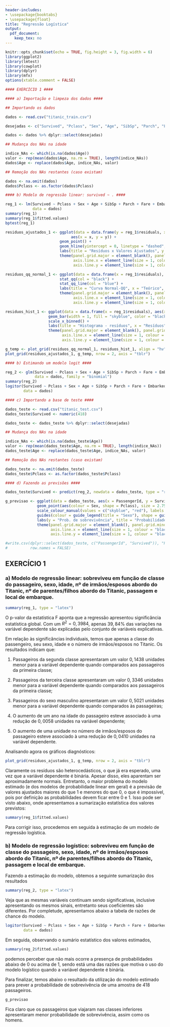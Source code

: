 ```yaml
---
header-includes:
- \usepackage{booktabs}
- \usepackage{float}
title: "Regressão Logística"
output: 
  pdf_document: 
    keep_tex: no
---
```


```r
knitr::opts_chunk$set(echo = TRUE, fig.height = 3, fig.width = 6)
library(ggplot2)
library(lmtest)
library(cowplot)
library(dplyr)
library(mfx)
options(xtable.comment = FALSE)
```

```r
#### EXERCÍCIO 1 ####

#### a) Importação e limpeza dos dados ####

## Importando os dados

dados <- read.csv("titanic_train.csv")

desejadas <- c("Survived", "Pclass", "Sex", "Age", "SibSp", "Parch", "Fare", "Embarked", "PassengerId")

dados <- dados %>% dplyr::select(desejadas)

## Mudança dos NAs na idade 

indice_NAs <- which(is.na(dados$Age))
valor <- rep(mean(dados$Age, na.rm = TRUE), length(indice_NAs))
dados$Age <- replace(dados$Age, indice_NAs, valor)

## Remoção dos NAs restantes (caso existam)

dados <- na.omit(dados)
dados$Pclass <- as.factor(dados$Pclass)

#### b) Modelo de regressão linear: survived ~ . ####

reg_1 <- lm(Survived ~ Pclass + Sex + Age + SibSp + Parch + Fare + Embarked,
            data = dados)
summary(reg_1)
summary(reg_1$fitted.values)
bptest(reg_1)

residuos_ajustados_1 <- ggplot(data = data.frame(y = reg_1$residuals, x = reg_1$fitted.values),
                             aes(x = x, y = y)) + 
                        geom_point() + 
                        geom_hline(yintercept = 0, linetype = "dashed", colour = "red") +
                        labs(title = "Resíduos x Valores Ajustados", y = "Resíduos", x = "Valores Ajustados") +
                        theme(panel.grid.major = element_blank(), panel.grid.minor = element_blank(),
                              axis.line.x = element_line(size = 1, colour = "black"),
                              axis.line.y = element_line(size = 1, colour = "black"))

residuos_qq_normal_1 <- ggplot(data = data.frame(x = reg_1$residuals), aes(sample = x)) + 
                        stat_qq(col = "black") + 
                        stat_qq_line(col = "blue") + 
                        labs(title = "Curva Normal-QQ", x = "Teórico", y = "Amostra") +
                        theme(panel.grid.major = element_blank(), panel.grid.minor = element_blank(),
                              axis.line.x = element_line(size = 1, colour = "black"),
                              axis.line.y = element_line(size = 1, colour = "black"))

residuos_hist_1 <- ggplot(data = data.frame(x = reg_1$residuals), aes(x = x)) + 
                   geom_bar(width = 1, fill = "skyblue", color = "black") + 
                   scale_x_binned() + 
                   labs(title = "Histograma - resíduos", x = "Resíduos", y = "Freq. absoluta") + 
                   theme(panel.grid.major = element_blank(), panel.grid.minor = element_blank(),
                         axis.line.x = element_line(size = 1, colour = "black"),
                         axis.line.y = element_line(size = 1, colour = "black"))

g_temp <- plot_grid(residuos_qq_normal_1, residuos_hist_1, align = "hv")
plot_grid(residuos_ajustados_1, g_temp, nrow = 2, axis = "tblr")

#### b) Estimando um modelo logit ####

reg_2 <- glm(Survived ~ Pclass + Sex + Age + SibSp + Parch + Fare + Embarked,
             data = dados, family = "binomial")
summary(reg_2)
logitor(Survived ~ Pclass + Sex + Age + SibSp + Parch + Fare + Embarked,
        data = dados)

#### c) Importando a base de teste ####

dados_teste <- read.csv("titanic_test.csv")
dados_teste$Survived <- numeric(418)

dados_teste <- dados_teste %>% dplyr::select(desejadas)

## Mudança dos NAs na idade 

indice_NAs <- which(is.na(dados_teste$Age))
valor <- rep(mean(dados_teste$Age, na.rm = TRUE), length(indice_NAs))
dados_teste$Age <- replace(dados_teste$Age, indice_NAs, valor)

## Remoção dos NAs restantes (caso existam)

dados_teste <- na.omit(dados_teste)
dados_teste$Pclass <- as.factor(dados_teste$Pclass)

#### d) Fazendo as previsões ####

dados_teste$Survived <- predict(reg_2, newdata = dados_teste, type = "response")

g_previsao <- ggplot(data = dados_teste, aes(x = PassengerId, y = Survived)) + 
              geom_point(aes(colour = Sex, shape = Pclass), size = 2.75) + 
              scale_colour_manual(values = c("skyblue", "red"), labels = c("Feminino", "Masculino")) +
              guides(colour = guide_legend(title = "Sexo"), shape = guide_legend(title = "Classe do passageiro")) +
              labs(y = "Prob. de sobrevivência", title = "Probabilidades previstas de sobrevivência") + 
              theme(panel.grid.major = element_blank(), panel.grid.minor = element_blank(),
                    axis.line.x = element_line(size = 1, colour = "black"),
                    axis.line.y = element_line(size = 1, colour = "black"))

#write.csv(dplyr::select(dados_teste, c("PassengerId", "Survived")), "Previsões - Titanic.csv",
#          row.names = FALSE)

```

## EXERCÍCIO 1

### a) Modelo de regressão linear: sobreviveu em função de classe do passageiro, sexo, idade, nº de irmãos/esposos abordo do Titanic, nº de parentes/filhos abordo do Titanic, passagem e local de embarque.

```r
summary(reg_1, type = "latex")
```

O p-valor da estatística F aponta que a regressão apresentou significância estatística global. Com um $R^2=0,3984$, apenas $39,84\%$ das variações na variável dependente são explicadas pelo conjunto de variáveis explicativas.

Em relação às significâncias individuais, temos que apenas a classe do passengeiro, seu sexo, idade e o número de irmãos/esposos no Titanic. Os resultados indicam que:

1. Passageiros da segunda classe apresentaram um valor $0,1438$ unidades menor para a variável dependente quando comparados aos passageiros da primeira classe;

2. Passageiros da terceira classe apresentaram um valor $0,3346$ unidades menor para a variável dependente quando comparados aos passageiros da primeira classe;

3. Passageiros do sexo masculino apresentaram um valor $0,5021$ unidades menor para a variável dependente quando comparados às passageiras;

4. O aumento de um ano na idade do passageiro esteve associado à uma redução de $0,0058$ unidades na variável dependente;

5. O aumento de uma unidade no número de irmãos/esposos do passageiro esteve associado à uma redução de $0,0410$ unidades na variável dependente.

Analisando agora os gráficos diagnósticos:

``` r
plot_grid(residuos_ajustados_1, g_temp, nrow = 2, axis = "tblr")
```

Claramente os resíduos são heterocedásticos, o que já era esperado, uma vez que a variável dependente é binária. Apesar disso, eles aparentam ser aproximadamente normais. Entretanto, o maior problema do modelo estimado (e dos modelos de probabilidade linear em geral) é a previsão de valores ajustados maiores do que 1 e menores do que 0, o que é impossível, pois por definição as probabilidades devem ficar entre 0 e 1. Isso pode ser visto abaixo, onde apresentamos a sumarização estatística dos valores previstos:

```r
summary(reg_1$fitted.values)
```

Para corrigir isso, procedemos em seguida à estimação de um modelo de regressão logística.

### b) Modelo de regressão logístico: sobreviveu em função de classe do passageiro, sexo, idade, nº de irmãos/esposos abordo do Titanic, nº de parentes/filhos abordo do Titanic, passagem e local de embarque.

Fazendo a estimação do modelo, obtemos a seguinte sumarização dos resultados
```r
summary(reg_2, type = "latex")
```

Veja que as mesmas variáveis continuam sendo significativas, inclusive apresentando os mesmos sinais, entretanto seus coeficientes são diferentes. Por completude, apresentamos abaixo a tabela de razões de chance do modelo.

```r
logitor(Survived ~ Pclass + Sex + Age + SibSp + Parch + Fare + Embarked,
        data = dados)
```

Em seguida, observando o sumário estatístico dos valores estimados,
```r
summary(reg_2$fitted.values)
```
podemos perceber que não mais ocorre a presença de probabilidades abaixo de 0 ou acima de 1, sendo está uma das razões que motiva o uso do modelo logístico quando a variável dependente é binária.

Para finalizar, temos abaixo o resultado da utilização do modelo estimado para prever a probabilidade de sobrevivência de uma amostra de 418 passageiros.

```r
g_previsao
```

Fica claro que os passageiros que viajaram nas classes inferiores apresentaram menor probabilidade de sobrevivência, assim como os homens.